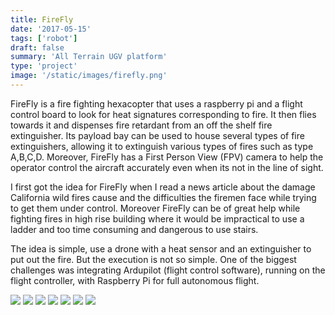 ```yaml
---
title: FireFly
date: '2017-05-15'
tags: ['robot']
draft: false
summary: 'All Terrain UGV platform'
type: 'project'
image: '/static/images/firefly.png'
---
```


FireFly is a fire fighting hexacopter that uses a raspberry pi and a flight control
board to look for heat signatures corresponding to fire. It then flies towards it and
dispenses fire retardant from an off the shelf fire extinguisher. Its payload bay can
be used to house several types of fire extinguishers, allowing it to extinguish various
types of fires such as type A,B,C,D. Moreover, FireFly has a First Person View (FPV)
camera to help the operator control the aircraft accurately even when its not in the
line of sight.

I first got the idea for FireFly when I read a news article about the damage California
wild fires cause and the difficulties the firemen face while trying to get them under
control. Moreover FireFly can be of great help while fighting fires in high rise building
where it would be impractical to use a ladder and too time consuming and dangerous to use
stairs.

The idea is simple, use a drone with a heat sensor and an extinguisher to put out the fire.
But the execution is not so simple. One of the biggest challenges was integrating Ardupilot
(flight control software), running on the flight controller, with Raspberry Pi for full
autonomous flight.

<div className="flex flex-wrap justify-around">
  <img
    src="/static/images/project/firefly/firefly-1.JPG"
    className="m-2 w-full sm:w-1/2 md:w-1/3 lg:w-47_5"
  />
  <img
    src="/static/images/project/firefly/firefly-2.JPG"
    className="m-2 w-full sm:w-1/2 md:w-1/3 lg:w-47_5"
  />
  <img
    src="/static/images/project/firefly/firefly-3.JPG"
    className="m-2 w-full sm:w-1/2 md:w-1/3 lg:w-47_5"
  />
  <img
    src="/static/images/project/firefly/firefly-4.JPG"
    className="m-2 w-full sm:w-1/2 md:w-1/3 lg:w-47_5"
  />
  <img
    src="/static/images/project/firefly/firefly-5.JPG"
    className="m-2 w-full sm:w-1/2 md:w-1/3 lg:w-47_5"
  />
  <img
    src="/static/images/project/firefly/firefly-6.JPG"
    className="m-2 w-full sm:w-1/2 md:w-1/3 lg:w-47_5"
  />
  <img
    src="/static/images/project/firefly/firefly-7.JPG"
    className="m-2 w-full sm:w-1/2 md:w-1/3 lg:w-47_5"
  />
</div>
